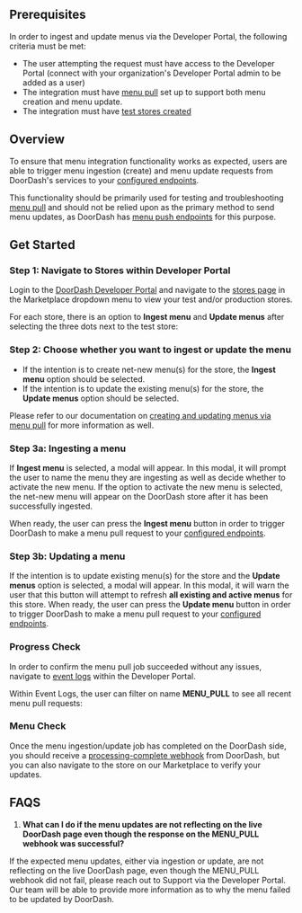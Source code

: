 ## Prerequisites[​](#prerequisites "Direct link to heading")

In order to ingest and update menus via the Developer Portal, the following criteria must be met:

* The user attempting the request must have access to the Developer Portal (connect with your organization's Developer Portal admin to be added as a user)
* The integration must have [menu pull](https://developer.doordash.com/en-US/docs/marketplace/how_to/menu_pull/) set up to support both menu creation and menu update.
* The integration must have [test stores created](https://developer.doordash.com/en-US/docs/marketplace/how_to/create_a_test_store)

## Overview[​](#overview "Direct link to heading")

To ensure that menu integration functionality works as expected, users are able to trigger menu ingestion (create) and menu update requests from DoorDash's services to your [configured endpoints](https://developer.doordash.com/portal/integration/marketplace/webhook_subscriptions).

This functionality should be primarily used for testing and troubleshooting [menu pull](https://developer.doordash.com/en-US/docs/marketplace/how_to/menu_pull/) and should not be relied upon as the primary method to send menu updates, as DoorDash has [menu push endpoints](https://developer.doordash.com/en-US/docs/marketplace/how_to/menu_push) for this purpose.

## Get Started[​](#get-started "Direct link to heading")

### Step 1: Navigate to Stores within Developer Portal[​](#step-1-navigate-to-stores-within-developer-portal "Direct link to heading")

Login to the [DoorDash Developer Portal](https://developer.doordash.com/portal/) and navigate to the [stores page](https://developer.doordash.com/portal/integration/marketplace/stores) in the Marketplace dropdown menu to view your test and/or production stores.

For each store, there is an option to **Ingest menu** and **Update menus** after selecting the three dots next to the test store:



### Step 2: Choose whether you want to ingest or update the menu[​](#step-2-choose-whether-you-want-to-ingest-or-update-the-menu "Direct link to heading")

* If the intention is to create net-new menu(s) for the store, the **Ingest menu** option should be selected.
* If the intention is to update the existing menu(s) for the store, the **Update menus** option should be selected.

Please refer to our documentation on [creating and updating menus via menu pull](https://developer.doordash.com/en-US/docs/marketplace/how_to/menu_pull) for more information as well.

### Step 3a: Ingesting a menu[​](#step-3a-ingesting-a-menu "Direct link to heading")

If **Ingest menu** is selected, a modal will appear. In this modal, it will prompt the user to name the menu they are ingesting as well as decide whether to activate the new menu. If the option to activate the new menu is selected, the net-new menu will appear on the DoorDash store after it has been successfully ingested.



When ready, the user can press the **Ingest menu** button in order to trigger DoorDash to make a menu pull request to your [configured endpoints](https://developer.doordash.com/portal/integration/marketplace/webhook_subscriptions).

### Step 3b: Updating a menu[​](#step-3b-updating-a-menu "Direct link to heading")

If the intention is to update existing menu(s) for the store and the **Update menus** option is selected, a modal will appear. In this modal, it will warn the user that this button will attempt to refresh **all existing and active menus** for this store. When ready, the user can press the **Update menu** button in order to trigger DoorDash to make a menu pull request to your [configured endpoints](https://developer.doordash.com/portal/integration/marketplace/webhook_subscriptions).



### Progress Check[​](#progress-check "Direct link to heading")

In order to confirm the menu pull job succeeded without any issues, navigate to [event logs](https://developer.doordash.com/portal/integration/marketplace/event_log) within the Developer Portal.

Within Event Logs, the user can filter on name **MENU\_PULL** to see all recent menu pull requests:



### Menu Check[​](#menu-check "Direct link to heading")

Once the menu ingestion/update job has completed on the DoorDash side, you should receive a [processing-complete webhook](https://developer.doordash.com/en-US/docs/marketplace/how_to/menu_status_callback) from DoorDash, but you can also navigate to the store on our Marketplace to verify your updates.



## FAQS[​](#faqs "Direct link to heading")

1. **What can I do if the menu updates are not reflecting on the live DoorDash page even though the response on the MENU\_PULL webhook was successful?**

If the expected menu updates, either via ingestion or update, are not reflecting on the live DoorDash page, even though the MENU\_PULL webhook did not fail, please reach out to Support via the Developer Portal. Our team will be able to provide more information as to why the menu failed to be updated by DoorDash.


